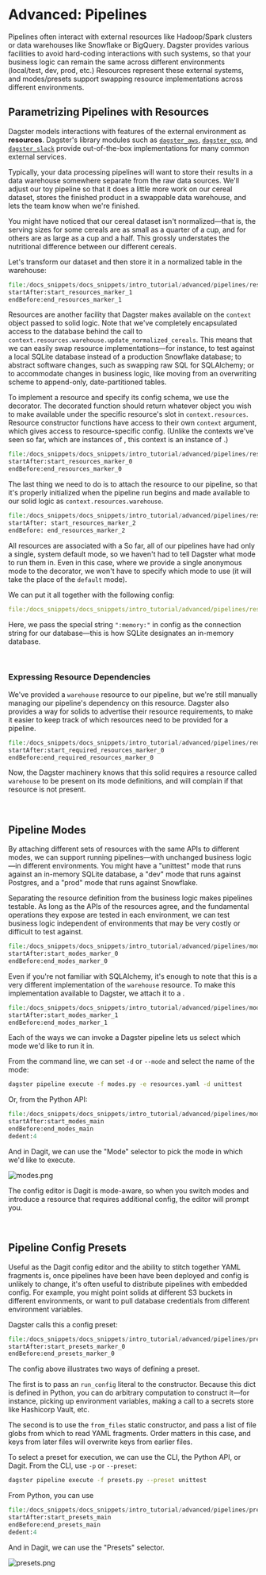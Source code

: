 
<DynamicMetaTags
  title="Advanced: Pipelines | Dagster"
  description="Dagster provides various pipeline-level facilities to avoid hard-coding interactions
  and therefore improve the development experience."
/>


# Advanced: Pipelines

<CodeReferenceLink filePath="examples/docs_snippets/docs_snippets/intro_tutorial/advanced/pipelines/" />

Pipelines often interact with external resources like Hadoop/Spark clusters or data warehouses like
Snowflake or BigQuery. Dagster provides various facilities to avoid hard-coding interactions with
such systems, so that your business logic can remain the same across different environments
(local/test, dev, prod, etc.) Resources represent these external systems, and modes/presets support swapping
resource implementations across different environments.

## Parametrizing Pipelines with Resources

Dagster models interactions with features of the external environment as **resources**.
Dagster's library modules such as [`dagster_aws`](/_apidocs/libraries/dagster_aws),
[`dagster_gcp`](/_apidocs/libraries/dagster_gcp), and
[`dagster_slack`](/_apidocs/libraries/dagster_slack) provide out-of-the-box implementations for
many common external services.

Typically, your data processing pipelines will want to store their results in a data warehouse
somewhere separate from the raw data sources. We'll adjust our toy pipeline so that it does a little
more work on our cereal dataset, stores the finished product in a swappable data warehouse, and lets
the team know when we're finished.

You might have noticed that our cereal dataset isn't normalized&mdash;that is, the serving sizes for
some cereals are as small as a quarter of a cup, and for others are as large as a cup and a half.
This grossly understates the nutritional difference between our different cereals.

Let's transform our dataset and then store it in a normalized table in the warehouse:

```python literalinclude showLines startLine=64 emphasize-lines=18 caption=resources.py
file:/docs_snippets/docs_snippets/intro_tutorial/advanced/pipelines/resources.py
startAfter:start_resources_marker_1
endBefore:end_resources_marker_1
```

Resources are another facility that Dagster makes available on the `context` object passed to solid
logic. Note that we've completely encapsulated access to the database behind the call to
`context.resources.warehouse.update_normalized_cereals`. This means that we can easily swap resource
implementations&mdash;for instance, to test against a local SQLite database instead of a production
Snowflake database; to abstract software changes, such as swapping raw SQL for SQLAlchemy; or to
accommodate changes in business logic, like moving from an overwriting scheme to append-only,
date-partitioned tables.

To implement a resource and specify its config schema, we use the <PyObject module="dagster"
object="resource" displayText="@resource" /> decorator. The decorated function should return
whatever object you wish to make available under the specific resource's slot in
`context.resources`. Resource constructor functions have access to their own `context` argument,
which gives access to resource-specific config. (Unlike the contexts we've seen so far, which are
instances of <PyObject module="dagster" object="SystemComputeExecutionContext" />, this context is
an instance of <PyObject module="dagster" object="InitResourceContext" />.)

```python literalinclude showLines startLine=18 emphasize-lines=28-30 caption=resources.py
file:/docs_snippets/docs_snippets/intro_tutorial/advanced/pipelines/resources.py
startAfter:start_resources_marker_0
endBefore:end_resources_marker_0
```

The last thing we need to do is to attach the resource to our pipeline, so that it's properly
initialized when the pipeline run begins and made available to our solid logic as
`context.resources.warehouse`.

```python literalinclude showLines startLine=93 emphasize-lines=1 caption=resources.py
file:/docs_snippets/docs_snippets/intro_tutorial/advanced/pipelines/resources.py
startAfter: start_resources_marker_2
endBefore: end_resources_marker_2
```

All resources are associated with a <PyObject module="dagster" object="ModeDefinition" /> So far,
all of our pipelines have had only a single, system default mode, so we haven't had to tell Dagster
what mode to run them in. Even in this case, where we provide a single anonymous mode to
the <PyObject module="dagster" object="pipeline" displayText="@pipeline" /> decorator,
we won't have to specify which mode to use (it will take the place of the `default` mode).

We can put it all together with the following config:

```YAML literalinclude emphasize-lines=1-4 caption=resources.yaml
file:/docs_snippets/docs_snippets/intro_tutorial/advanced/pipelines/resources.yaml
```

Here, we pass the special string `":memory:"` in config as the connection string for our
database&mdash;this is how SQLite designates an in-memory database.

<br />

### Expressing Resource Dependencies

We've provided a `warehouse` resource to our pipeline, but we're still manually managing our
pipeline's dependency on this resource. Dagster also provides a way for solids to advertise their
resource requirements, to make it easier to keep track of which resources need to be provided for a
pipeline.

```python literalinclude showLines startLine=58 emphasize-lines=1 caption=required_resources.py
file:/docs_snippets/docs_snippets/intro_tutorial/advanced/pipelines/required_resources.py
startAfter:start_required_resources_marker_0
endBefore:end_required_resources_marker_0
```

Now, the Dagster machinery knows that this solid requires a resource called `warehouse` to be
present on its mode definitions, and will complain if that resource is not present.

<br />

## Pipeline Modes

By attaching different sets of resources with the same APIs to different modes, we can support
running pipelines&mdash;with unchanged business logic&mdash;in different environments. You might
have a "unittest" mode that runs against an in-memory SQLite database, a "dev" mode that runs
against Postgres, and a "prod" mode that runs against Snowflake.

Separating the resource definition from the business logic makes pipelines testable. As long as the
APIs of the resources agree, and the fundamental operations they expose are tested in each
environment, we can test business logic independent of environments that may be very costly or
difficult to test against.

```python literalinclude showLines startLine=78 caption=modes.py
file:/docs_snippets/docs_snippets/intro_tutorial/advanced/pipelines/modes.py
startAfter:start_modes_marker_0
endBefore:end_modes_marker_0
```

Even if you're not familiar with SQLAlchemy, it's enough to note that this is a very different
implementation of the `warehouse` resource. To make this implementation available to Dagster, we
attach it to a <PyObject module="dagster" object="ModeDefinition" />.

```python literalinclude showLines startLine=135 caption=modes.py
file:/docs_snippets/docs_snippets/intro_tutorial/advanced/pipelines/modes.py
startAfter:start_modes_marker_1
endBefore:end_modes_marker_1
```

Each of the ways we can invoke a Dagster pipeline lets us select which mode we'd like to run it in.

From the command line, we can set `-d` or `--mode` and select the name of the mode:

```bash
dagster pipeline execute -f modes.py -e resources.yaml -d unittest
```

Or, from the Python API:

```python literalinclude showLines startLine=158 emphasize-lines=5 caption=modes.py
file:/docs_snippets/docs_snippets/intro_tutorial/advanced/pipelines/modes.py
startAfter:start_modes_main
endBefore:end_modes_main
dedent:4
```

And in Dagit, we can use the "Mode" selector to pick the mode in which we'd like to execute.

![modes.png](/assets/images/tutorial/modes.png)

The config editor is Dagit is mode-aware, so when you switch modes and introduce a resource that
requires additional config, the editor will prompt you.

<br />

## Pipeline Config Presets

Useful as the Dagit config editor and the ability to stitch together YAML fragments is, once
pipelines have been have been deployed and config is unlikely to change, it's often useful to
distribute pipelines with embedded config. For example, you might point solids at different S3
buckets in different environments, or want to pull database credentials from different environment
variables.

Dagster calls this a config preset:

```python literalinclude showLines startLine=133 emphasize-lines=10-27 caption=presets.py
file:/docs_snippets/docs_snippets/intro_tutorial/advanced/pipelines/presets.py
startAfter:start_presets_marker_0
endBefore:end_presets_marker_0
```

The config above illustrates two ways of defining a preset.

The first is to pass an `run_config` literal to the constructor. Because this dict is defined in
Python, you can do arbitrary computation to construct it&mdash;for instance, picking up environment
variables, making a call to a secrets store like Hashicorp Vault, etc.

The second is to use the `from_files` static constructor, and pass a list of file globs from which
to read YAML fragments. Order matters in this case, and keys from later files will overwrite keys
from earlier files.

To select a preset for execution, we can use the CLI, the Python API, or Dagit. From the CLI, use
`-p` or `--preset`:

```bash
dagster pipeline execute -f presets.py --preset unittest
```

From Python, you can use <PyObject module="dagster" object="execute_pipeline" />

```python literalinclude showLines startLine=180 caption=presets.py
file:/docs_snippets/docs_snippets/intro_tutorial/advanced/pipelines/presets.py
startAfter:start_presets_main
endBefore:end_presets_main
dedent:4
```

And in Dagit, we can use the "Presets" selector.

![presets.png](/assets/images/tutorial/presets.png)

<br />

<br />
